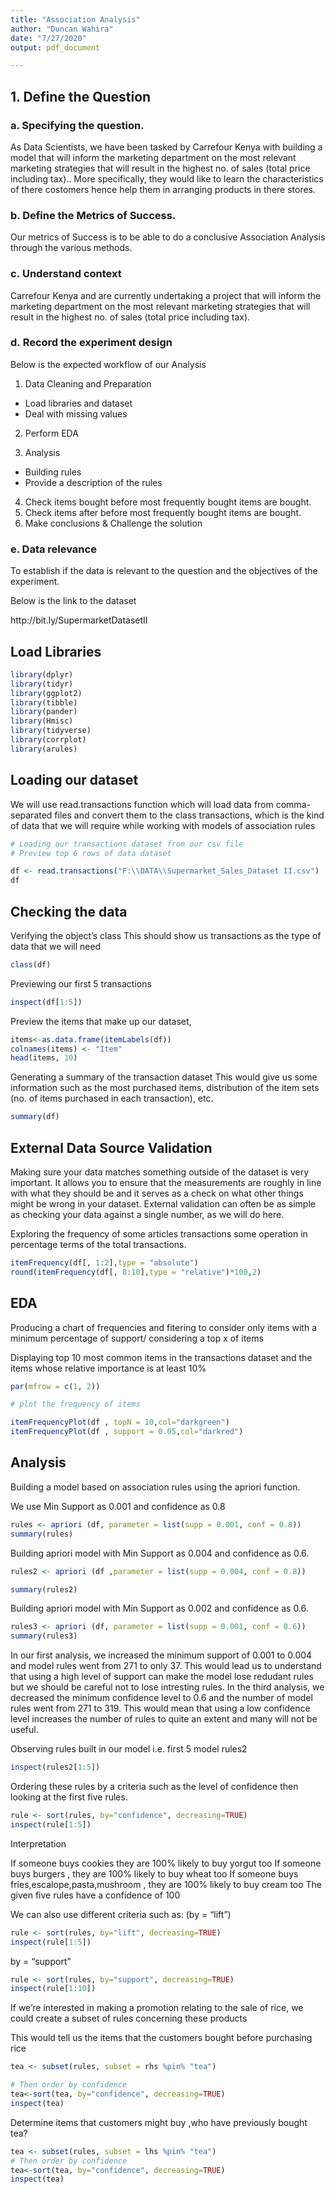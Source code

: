 ---
title: "Association Analysis"
author: "Duncan Wahira"
date: "7/27/2020"
output: pdf_document

---


## 1. Define the Question


### a. Specifying the question.

As Data Scientists, we have been tasked by Carrefour Kenya with building a model that will inform the marketing department on the most relevant marketing strategies that will result in the highest no. of sales (total price including tax).. More specifically, they would like to learn the characteristics of there costomers hence help them in arranging products in there stores.

### b. Define the Metrics of Success.
Our metrics of Success is to be able to do a conclusive Association Analysis through the various methods.

### c. Understand context

Carrefour Kenya and are currently undertaking a project that will inform the marketing department on the most relevant marketing strategies that will result in the highest no. of sales (total price including tax).

### d. Record the experiment design 

Below is the expected workflow of our Analysis

1.   Data Cleaning and Preparation

*   Load libraries and dataset
*   Deal with missing values
  
2.   Perform EDA

3.  Analysis  

*   Building rules
*   Provide a description of the rules

4.  Check items bought before most frequently bought items are bought.
5.  Check items after before most frequently bought items are bought.
6.  Make conclusions & Challenge the solution

### e. Data relevance

To establish if the data is relevant to the question and the objectives of the experiment.

Below is the link to the dataset

http://bit.ly/SupermarketDatasetII

## Load Libraries

```{r}

library(dplyr)
library(tidyr)
library(ggplot2)
library(tibble)
library(pander)
library(Hmisc)
library(tidyverse)
library(corrplot)
library(arules)
```


## Loading our dataset

We will use read.transactions function which will load data from comma-separated files and convert them to the class transactions, which is the kind of data that we will require while working with models of association rules

```{r}
# Loading our transactions dataset from our csv file
# Preview top 6 rows of data dataset

df <- read.transactions("F:\\DATA\\Supermarket_Sales_Dataset II.csv")
df
```

## Checking the data

Verifying the object's class
This should show us transactions as the type of data that we will need

```{r}
class(df)
```

Previewing our first 5 transactions

```{r}

inspect(df[1:5])

```

Preview the items that make up our dataset,
```{r}
items<-as.data.frame(itemLabels(df))
colnames(items) <- "Item"
head(items, 10)
```


Generating a summary of the transaction dataset
This would give us some information such as the most purchased items, distribution of the item sets (no. of items purchased in each transaction), etc.

```{r}
summary(df)
```

## External Data Source Validation

Making sure your data matches something outside of the dataset is very important. It allows you to ensure that the measurements are roughly in line with what they should be and it serves as a check on what other things might be wrong in your dataset. External validation can often be as simple as checking your data against a single number, as we will do here.



Exploring the frequency of some articles transactions some operation in percentage terms of the total transactions. 

```{r}

itemFrequency(df[, 1:2],type = "absolute")
round(itemFrequency(df[, 8:10],type = "relative")*100,2)

```

## EDA

Producing a chart of frequencies and fitering to consider only items with a minimum percentage of support/ considering a top x of items

Displaying top 10 most common items in the transactions dataset and the items whose relative importance is at least 10%

```{r}

par(mfrow = c(1, 2))

# plot the frequency of items

itemFrequencyPlot(df , topN = 10,col="darkgreen")
itemFrequencyPlot(df , support = 0.05,col="darkred")

```

## Analysis

Building a model based on association rules using the apriori function.

We use Min Support as 0.001 and confidence as 0.8

```{r}

rules <- apriori (df, parameter = list(supp = 0.001, conf = 0.8))
summary(rules)
```

Building apriori model with Min Support as 0.004 and confidence as 0.6.

```{r}
rules2 <- apriori (df ,parameter = list(supp = 0.004, conf = 0.8)) 

summary(rules2)
```


Building apriori model with Min Support as 0.002 and confidence as 0.6.

```{r}
rules3 <- apriori (df, parameter = list(supp = 0.001, conf = 0.6)) 
summary(rules3)
```

In our first analysis, we increased the minimum support of 0.001 to 0.004 and model rules went from 271 to only 37. This would lead us to understand that using a high level of support can make the model lose redudant rules but we should be careful not to lose intresting rules. In the third analysis, we decreased the minimum confidence level to 0.6 and the number of model rules went from 271 to 319. This would mean that using a low confidence level increases the number of rules to quite an extent and many will not be useful.


Observing rules built in our model i.e. first 5 model rules2

```{r}
inspect(rules2[1:5])
```

Ordering these rules by a criteria such as the level of confidence then looking at the first five rules. 

```{r}
rule <- sort(rules, by="confidence", decreasing=TRUE)
inspect(rule[1:5])
```

Interpretation

If someone buys cookies they are 100% likely to buy yorgut too
If someone buys burgers , they are 100% likely to buy wheat too
If someone buys fries,escalope,pasta,mushroom , they are 100% likely to buy cream too
The given five rules have a confidence of 100


We can also use different criteria such as: (by = "lift")

```{r}
rule <- sort(rules, by="lift", decreasing=TRUE)
inspect(rule[1:5])
```

by = "support"

```{r}
rule <- sort(rules, by="support", decreasing=TRUE)
inspect(rule[1:10])

```


If we're interested in making a promotion relating to the sale of rice, we could create a subset of rules concerning these products 

This would tell us the items that the customers bought before purchasing rice

```{r}

tea <- subset(rules, subset = rhs %pin% "tea")

```

```{r}
# Then order by confidence
tea<-sort(tea, by="confidence", decreasing=TRUE)
inspect(tea)
```


Determine items that customers might buy ,who have previously bought tea?

```{r}
tea <- subset(rules, subset = lhs %pin% "tea")
# Then order by confidence
tea<-sort(tea, by="confidence", decreasing=TRUE)
inspect(tea)
```

















